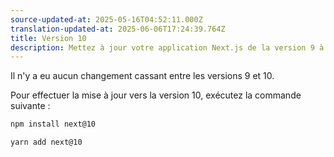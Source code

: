 ```yaml
---
source-updated-at: 2025-05-16T04:52:11.000Z
translation-updated-at: 2025-06-06T17:24:39.764Z
title: Version 10
description: Mettez à jour votre application Next.js de la version 9 à la version 10.
---
```


Il n'y a eu aucun changement cassant entre les versions 9 et 10.

Pour effectuer la mise à jour vers la version 10, exécutez la commande suivante :

```bash filename="Terminal"
npm install next@10

yarn add next@10
```